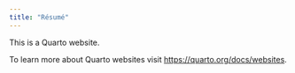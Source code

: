 ```yaml
---
title: "Résumé"
---
```


This is a Quarto website.

To learn more about Quarto websites visit <https://quarto.org/docs/websites>.
